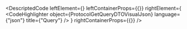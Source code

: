 
<DescriptedCode
  leftElement={<ProtocolGetQueryDTODesc />}
  leftContainerProps={{}}
  rightElement={
    <CodeHighlighter
      object={ProtocolGetQueryDTOVisualJson}
      language={"json"}
      title={"Query"}
    />
  }
  rightContainerProps={{}}
/>
